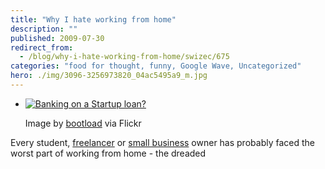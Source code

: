 ```yaml
---
title: "Why I hate working from home"
description: ""
published: 2009-07-30
redirect_from:
  - /blog/why-i-hate-working-from-home/swizec/675
categories: "food for thought, funny, Google Wave, Uncategorized"
hero: ./img/3096-3256973820_04ac5495a9_m.jpg
---
```


- [![Banking on a Startup loan?](./img/3096-3256973820_04ac5495a9_m.jpg "Banking on a Startup loan?")](http://www.flickr.com/photos/27164277@N00/3256973820)

  Image by [bootload](http://www.flickr.com/photos/27164277@N00/3256973820) via Flickr

Every student, [freelancer](http://en.wikipedia.org/wiki/Freelancer "Freelancer") or [small business](http://en.wikipedia.org/wiki/Small_business "Small business") owner has probably faced the worst part of working from home - the dreaded
